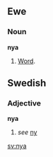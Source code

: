 ==Ewe==
===Noun===
'''nya'''
#[[Word]].
==Swedish==
===Adjective===
'''nya'''
#''see'' [[ny#Swedish|ny]]

[[sv:nya]]
